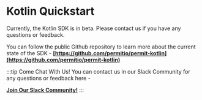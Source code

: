# Kotlin Quickstart

Currently, the Kotlin SDK is in beta. Please contact us if you have any questions or feedback.

You can follow the public Github repository to learn more about the current state of the SDK - **[https://github.com/permitio/permit-kotlin](https://github.com/permitio/permit-kotlin)**

:::tip Come Chat With Us!
You can contact us in our Slack Community for any questions or feedback here -

**[Join Our Slack Community!](https://permit-io.slack.com/join/shared_invite/zt-nz6yjgnp-RlP9rtOPwO0n0aH_vLbmBQ#/shared-invite/email)**
:::